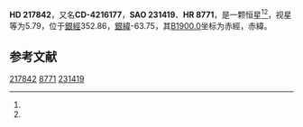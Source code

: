 {{Starbox begin
| name = HD 217842
}}
{{Starbox observe
| epoch = [[J2000.0|J2000.0]]
| constell = {{星座名待查}}<ref name=SIMBAD>{{cite web
 | url=http://simbad.u-strasbg.fr/simbad/sim-id?Ident=HR+8771
 | title =Pulsating variable Star
 | publisher=Centre de Données astronomiques de Strasbourg
 | work=SIMBAD
 | accessdate=2012-07-13}}</ref><ref name=DATA>{{cite web
 | url=http://vizier.u-strasbg.fr/viz-bin/VizieR-5?-out.add=.&-source=5050&-corr=PK=HR&-out.max=9999&HR=8771
 | title=VizieR Detailed Page
 | accessdate=2012-07-13
 | archive-date=2019-02-16
 | archive-url=https://web.archive.org/web/20190216102507/http://vizier.u-strasbg.fr/viz-bin/VizieR-5?-out.add=.&-source=5050&-corr=PK=HR&-out.max=9999&HR=8771
 | dead-url=no
 }}</ref>
| 星官 = 
| ra = {{RA|23|3|59.5}}<ref name=SIMBAD /><ref name=DATA />
| dec = {{DEC|-41|28|42}}<ref name=SIMBAD /><ref name=DATA />
| appmag_v = 5.79<ref name=SIMBAD /><ref name=DATA />
}}
{{Starbox character
| class = K0III<ref name=SIMBAD /><ref name=DATA />
| b-v = 1.08<ref name=SIMBAD /><ref name=DATA />
| u-b = 0.95<ref name=SIMBAD /><ref name=DATA />
| r-i = <ref name=SIMBAD /><ref name=DATA />
| variable = 
}}
{{Starbox astrometry
| radial_v = 0.95
| prop_mo_ra = -15
| parallax = 
| p_error = 
}}
{{Starbox catalog
| names =CD-4216177，[[SAO星表|SAO]] 231419，[[HD星表|HD]] 217842，[[HR星表|HR]] 8771}}
{{Starbox reference |Simbad=HR+8771}}
{{Starbox end}}

'''HD 217842'''，又名'''CD-4216177'''，'''SAO 231419'''、'''HR 8771'''，是一颗恒星<ref name=SIMBAD /><ref name=DATA />，视星等为5.79，位于[[銀道座標系|銀經]]352.86，[[銀道座標系|銀緯]]-63.75，其[[B1900.0|B1900.0]]坐标为赤經{{RA|22|58|21.8}}，赤緯{{DEC|-42|-63.75|8}}。

== 参考文献 ==
{{reflist}}

{{star-stub}}

[[Category:HD和HDE天體|217842]]
[[Category:HR天體|8771]]
[[Category:SAO天體|231419]]
